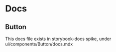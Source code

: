 # Docs

## Button

This docs file exists in storybook-docs spike, under ui/components/Button/docs.mdx
